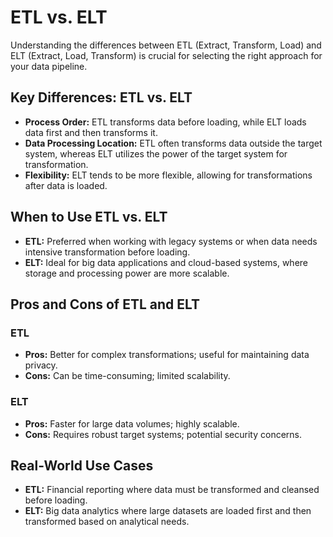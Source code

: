 # ETL vs. ELT

Understanding the differences between ETL (Extract, Transform, Load) and ELT (Extract, Load, Transform) is crucial for selecting the right approach for your data pipeline.

## Key Differences: ETL vs. ELT

- **Process Order:** ETL transforms data before loading, while ELT loads data first and then transforms it.
- **Data Processing Location:** ETL often transforms data outside the target system, whereas ELT utilizes the power of the target system for transformation.
- **Flexibility:** ELT tends to be more flexible, allowing for transformations after data is loaded.

## When to Use ETL vs. ELT

- **ETL:** Preferred when working with legacy systems or when data needs intensive transformation before loading.
- **ELT:** Ideal for big data applications and cloud-based systems, where storage and processing power are more scalable.

## Pros and Cons of ETL and ELT

### ETL

- **Pros:** Better for complex transformations; useful for maintaining data privacy.
- **Cons:** Can be time-consuming; limited scalability.

### ELT

- **Pros:** Faster for large data volumes; highly scalable.
- **Cons:** Requires robust target systems; potential security concerns.

## Real-World Use Cases

- **ETL:** Financial reporting where data must be transformed and cleansed before loading.
- **ELT:** Big data analytics where large datasets are loaded first and then transformed based on analytical needs.
